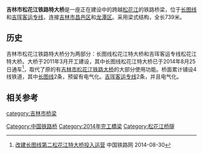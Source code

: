{{refimprove|time=2014-12-24T08:35:55+00:00}}
'''吉林市松花江铁路特大桥'''是一座正在建设中的跨越[[松花江|松花江]]的铁路桥梁，位于[[长图铁路|长图线]]和[[吉珲客运专线|吉珲客运专线]]，连接[[吉林市|吉林市]][[昌邑区|昌邑区]]和[[龙潭区_(吉林市)|龙潭区]]。采用梁式结构，全长739米。

== 历史 ==
吉林市松花江铁路特大桥分为两部分：长图线松花江特大桥和吉珲客运专线松花江特大桥。大桥于2011年3月开工建设，其中长图线松花江特大桥已于2014年8月25日通车<ref>[http://www.railway.net.cn/news/2014-08-30/94660.html 改建长图线第二松花江特大桥投入运营] {{Wayback|url=http://www.railway.net.cn/news/2014-08-30/94660.html |date=20190917161343 }} 中国铁路网 2014-08-30</ref>，取代了原的有[[吉林市松花江铁路大桥|吉林市松花江铁路大桥]]的大部分使用功能。桥面累计铺设4线铁道，其中[[长图铁路|长图线]]2条，预留有电气化。[[吉珲客运专线|吉珲客运专线]]2条，并且电气化。

== 相关参考 ==
{{reflist}}

{{吉林市桥梁}}

[[category:吉林市桥梁|category:吉林市桥梁]]
[[Category:中国铁路桥|Category:中国铁路桥]]
[[Category:2014年完工橋梁|Category:2014年完工橋梁]]
[[Category:松花江桥隧|Category:松花江桥隧]]